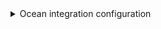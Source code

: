 <details>

<summary> Ocean integration configuration </summary>

```yaml showLineNumbers
resources:
  - kind: pipeline
    selector:
      query: 'true'
    port:
      entity:
        mappings:
          identifier: .id | tostring
          title: .name
          blueprint: '"azureDevopsPipeline"'
          properties:
            url: .url
            revision: .revision
            folder: .folder

```

</details>
